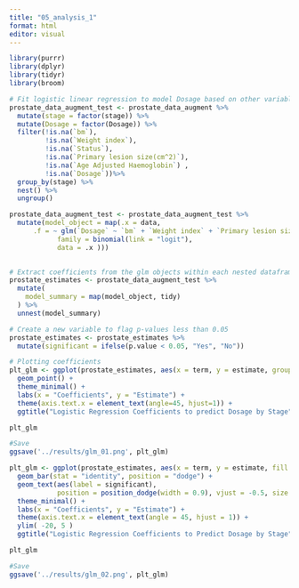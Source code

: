 ```yaml
---
title: "05_analysis_1"
format: html
editor: visual
---
```


```r
library(purrr)
library(dplyr)
library(tidyr)
library(broom)
```

```r
# Fit logistic linear regression to model Dosage based on other variables for each stage
prostate_data_augment_test <- prostate_data_augment %>% 
  mutate(stage = factor(stage)) %>% 
  mutate(Dosage = factor(Dosage)) %>% 
  filter(!is.na(`bm`),
         !is.na(`Weight index`),
         !is.na(`Status`),
         !is.na(`Primary lesion size(cm^2)`),
         !is.na(`Age Adjusted Haemoglobin`) ,
         !is.na(`Dosage`))%>% 
  group_by(stage) %>% 
  nest() %>% 
  ungroup()

prostate_data_augment_test <- prostate_data_augment_test %>%
  mutate(model_object = map(.x = data,
      .f = ~ glm(`Dosage` ~ `bm` + `Weight index` + `Primary lesion size(cm^2)` + `Age Adjusted Haemoglobin`,
            family = binomial(link = "logit"),
            data = .x )))

  
# Extract coefficients from the glm objects within each nested dataframe
prostate_estimates <- prostate_data_augment_test %>%
  mutate(
    model_summary = map(model_object, tidy)
  ) %>%
  unnest(model_summary)

# Create a new variable to flag p-values less than 0.05
prostate_estimates <- prostate_estimates %>%
  mutate(significant = ifelse(p.value < 0.05, "Yes", "No"))

```


```r
# Plotting coefficients
plt_glm <- ggplot(prostate_estimates, aes(x = term, y = estimate, group = stage,  color = stage, shape = significant )) +
  geom_point() +
  theme_minimal() +
  labs(x = "Coefficients", y = "Estimate") +
  theme(axis.text.x = element_text(angle=45, hjust=1)) +
  ggtitle("Logistic Regression Coefficients to predict Dosage by Stage")

plt_glm

#Save
ggsave('../results/glm_01.png', plt_glm)
```

```r
plt_glm <- ggplot(prostate_estimates, aes(x = term, y = estimate, fill = stage, shape = significant)) +
  geom_bar(stat = "identity", position = "dodge") +
  geom_text(aes(label = significant), 
            position = position_dodge(width = 0.9), vjust = -0.5, size = 3) +
  theme_minimal() +
  labs(x = "Coefficients", y = "Estimate") +
  theme(axis.text.x = element_text(angle = 45, hjust = 1)) +
  ylim( -20, 5 )
  ggtitle("Logistic Regression Coefficients to Predict Dosage by Stage")

plt_glm

#Save
ggsave('../results/glm_02.png', plt_glm)
```


